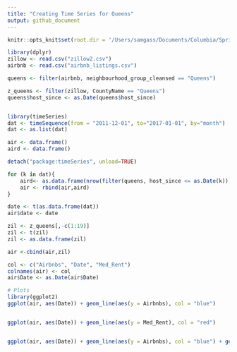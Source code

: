 ```yaml
---
title: "Creating Time Series for Queens"
output: github_document
---
```


```r
knitr::opts_knit$set(root.dir = '/Users/samgass/Documents/Columbia/Spring 2017/Applied Data Science/Project')
```

```r
library(dplyr)
zillow <- read.csv("zillow2.csv")
airbnb <- read.csv("airbnb_listings.csv")

queens <- filter(airbnb, neighbourhood_group_cleansed == "Queens")

z_queens <- filter(zillow, CountyName == "Queens")
queens$host_since <- as.Date(queens$host_since)


library(timeSeries)
dat <- timeSequence(from = "2011-12-01", to="2017-01-01", by="month")
dat <- as.list(dat)

air <- data.frame()
aird <- data.frame()

detach("package:timeSeries", unload=TRUE)

for (k in dat){
    aird<- as.data.frame(nrow(filter(queens, host_since <= as.Date(k))))
    air <- rbind(air,aird)
}

date <- t(as.data.frame(dat))
air$date <- date

zil <- z_queens[,-c(1:19)]
zil <- t(zil)
zil <- as.data.frame(zil)

air <-cbind(air,zil)

col <- c("Airbnbs", "Date", "Med_Rent")
colnames(air) <- col
air$Date <- as.Date(air$Date)

```

```r
# Plots
library(ggplot2)
ggplot(air, aes(Date)) + geom_line(aes(y = Airbnbs), col = "blue")


ggplot(air, aes(Date)) + geom_line(aes(y = Med_Rent), col = "red")


ggplot(air, aes(Date)) + geom_line(aes(y = Airbnbs), col = "blue") + geom_line(aes(y = Med_Rent), col = "red")

```

